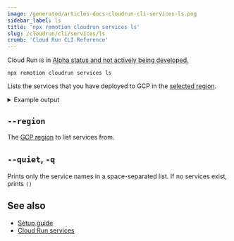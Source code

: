 ```yaml
---
image: /generated/articles-docs-cloudrun-cli-services-ls.png
sidebar_label: ls
title: 'npx remotion cloudrun services ls'
slug: /cloudrun/cli/services/ls
crumb: 'Cloud Run CLI Reference'
---
```


<ExperimentalBadge>
  <p>
    Cloud Run is in <a href="/docs/cloudrun/status">Alpha status and not actively being developed.</a>
  </p>
</ExperimentalBadge>

```
npx remotion cloudrun services ls
```

Lists the services that you have deployed to GCP in the [selected region](/docs/cloudrun/region-selection).

<details>
  <summary>Example output</summary>
  <pre>
    2 services in us-east1
    <br />
    <br />
    Service name: remotion--3-3-95--mem512mi--cpu2--t-1200
    <br />
    Version: 3.3.95
    <br />
    CPU Limit: 2<br />
    Memory Limit: 512Mi
    <br />
    Timeout: 1200sec
    <br />
    Region: us-east1
    <br />
    Service URL: https://remotion--3-3-95--mem512mi--cpu2--t-1200-1a2b3c4d5e-ue.a.run.app
    <br />
    GCP Console URL: https://console.cloud.google.com/run/detail/us-east1/remotion--3-3-95--mem512mi--cpu2--t-1200/logs
    <br />
    <br />
    Service name: remotion--3-3-82--mem512mi--cpu1-0--t-800
    <br />
    Version: 3.3.82
    <br />
    CPU Limit: 1.0
    <br />
    Memory Limit: 512Mi
    <br />
    Timeout: 800sec
    <br />
    Region: us-east1
    <br />
    Service URL: https://remotion--3-3-82--mem512mi--cpu1-0--t-800-1a2b3c4d5e-ue.a.run.app
    <br />
    GCP Console URL: https://console.cloud.google.com/run/detail/us-east1/remotion--3-3-82--mem512mi--cpu1-0--t-800/logs
    <br />
    <br />
  </pre>
</details>

## `--region`

The [GCP region](/docs/cloudrun/region-selection) to list services from.

## `--quiet`, `-q`

Prints only the service names in a space-separated list. If no services exist, prints `()`

## See also

- [Setup guide](/docs/cloudrun/setup)
- [Cloud Run services](/docs/cloudrun/cli/services)
